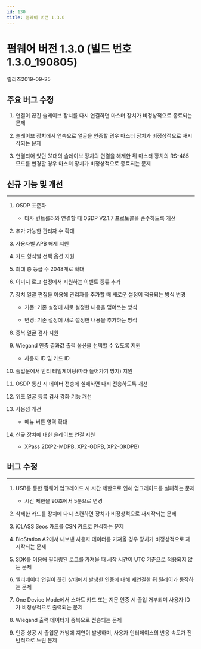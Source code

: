 ```yaml
---
id: 130
title: 펌웨어 버전 1.3.0
---
```


# 펌웨어 버전 1.3.0 (빌드 번호1.3.0_190805)

릴리즈<Separator/>2019-09-25

## 주요 버그 수정

1. 연결이 끊긴 슬레이브 장치를 다시 연결하면 마스터 장치가 비정상적으로 종료되는 문제

1. 슬레이브 장치에서 연속으로 얼굴을 인증할 경우 마스터 장치가 비정상적으로 재시작되는 문제

1. 연결되어 있던 31대의 슬레이브 장치의 연결을 해제한 뒤 마스터 장치의 RS-485 모드를 변경할 경우 마스터 장치가 비정상적으로 종료되는 문제

## 신규 기능 및 개선

---

1. OSDP 표준화

    - 타사 컨트롤러와 연결할 때 OSDP V2.1.7 프로토콜을 준수하도록 개선

1. 추가 가능한 관리자 수 확대

1. 사용자별 APB 해제 지원

1. 카드 형식별 선택 옵션 지원

1. 최대 층 등급 수 2048개로 확대

1. 이미지 로그 설정에서 지원하는 이벤트 종류 추가

1. 장치 일괄 편집을 이용해 관리자를 추가할 때 새로운 설정이 적용되는 방식 변경

    - 기존: 기존 설정에 새로 설정한 내용을 덮어쓰는 방식

    - 변경: 기존 설정에 새로 설정한 내용을 추가하는 방식

1. 중복 얼굴 검사 지원

1. Wiegand 인증 결과값 출력 옵션을 선택할 수 있도록 지원

    - 사용자 ID 및 카드 ID

1. 출입문에서 안티 테일게이팅(따라 들어가기 방지) 지원

1. OSDP 통신 시 데이터 전송에 실패하면 다시 전송하도록 개선

1. 위조 얼굴 등록 검사 강화 기능 개선

1. 사용성 개선

    - 메뉴 버튼 영역 확대

1. 신규 장치에 대한 슬레이브 연결 지원

    - XPass 2(XP2-MDPB, XP2-GDPB, XP2-GKDPB)

## 버그 수정

---

<BugLists>

1. USB를 통한 펌웨어 업그레이드 시 시간 제한으로 인해 업그레이드를 실패하는 문제

    - 시간 제한을 90초에서 5분으로 변경

1. 삭제한 카드를 장치에 다시 스캔하면 장치가 비정상적으로 재시작되는 문제

1. iCLASS Seos 카드를 CSN 카드로 인식하는 문제

1. BioStation A2에서 내보낸 사용자 데이터를 가져올 경우 장치가 비정상적으로 재시작되는 문제

1. SDK를 이용해 필터링된 로그를 가져올 때 시작 시간이 UTC 기준으로 적용되지 않는 문제

1. 엘리베이터 연결이 끊긴 상태에서 발생한 인증에 대해 재연결한 뒤 릴레이가 동작하는 문제

1. One Device Mode에서 스마트 카드 또는 지문 인증 시 출입 거부되며 사용자 ID가 비정상적으로 출력되는 문제

1. Wiegand 출력 데이터가 중복으로 전송되는 문제

1. 인증 성공 시 출입문 개방에 지연이 발생하며, 사용자 인터페이스의 반응 속도가 전반적으로 느린 문제

</BugLists>